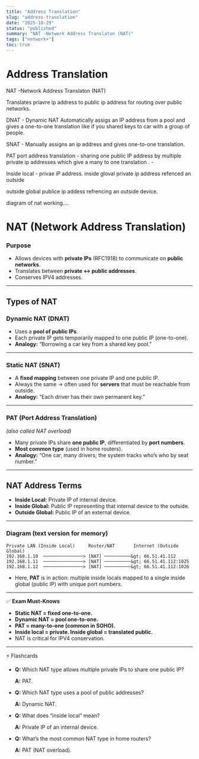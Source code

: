 ```yaml
---
title: "Address Translation"
slug: "address-translation"
date: "2025-10-29"
status: "published"
summary: "NAT -Network Address Translaton (NAT)"
tags: ["network+"]
toc: true
---
```


# Address Translation

NAT -Network Address Translaton (NAT) 

Translates priavre ip address to public ip address for routing over public networks. 

DNAT - Dynamic NAT Automatically assigs an IP address from a pool and gives a one-to-one translation like if you shared keys to car with a group of people. 

SNAT - Manually assigns an ip address and gives one-to-one translation. 

PAT port address translation - sharing one public IP address by multiple private ip addresses which give a many to one translation . - 

Inside local - privae iP address. inside gloval private ip address refenced an outside 

outside global publice ip addess refrencing an outside device. 

diagram of nat working…. 

# NAT (Network Address Translation)

### **Purpose**

- Allows devices with **private IPs** (RFC1918) to communicate on **public networks**.
- Translates between **private ↔ public addresses**.
- Conserves IPV4 addresses.

---

## **Types of NAT**

### **Dynamic NAT (DNAT)**

- Uses a **pool of public IPs**.
- Each private IP gets temporarily mapped to one public IP (one-to-one).
- **Analogy:** “Borrowing a car key from a shared key pool.”

---

### **Static NAT (SNAT)**

- A **fixed mapping** between one private IP and one public IP.
- Always the same → often used for **servers** that must be reachable from outside.
- **Analogy:** “Each driver has their own permanent key.”

---

### **PAT (Port Address Translation)**

*(also called NAT overload)*

- Many private IPs share **one public IP**, differentiated by **port numbers**.
- **Most common type** (used in home routers).
- **Analogy:** “One car, many drivers; the system tracks who’s who by seat number.”

---

## **NAT Address Terms**

- **Inside Local:** Private IP of internal device.
- **Inside Global:** Public IP representing that internal device to the outside.
- **Outside Global:** Public IP of an external device.

---

### **Diagram (text version for memory)**

```
Private LAN (Inside Local)     Router/NAT       Internet (Outside Global)
192.168.1.10  ───────────────> [NAT] ──────────&gt; 66.51.41.112
192.168.1.11  ───────────────> [NAT] ──────────&gt; 66.51.41.112:1025
192.168.1.12  ───────────────> [NAT] ──────────&gt; 66.51.41.112:1026

```

- Here, **PAT** is in action: multiple inside locals mapped to a single inside global (public IP) with unique port numbers.

---

✅ **Exam Must-Knows**

- **Static NAT = fixed one-to-one.**
- **Dynamic NAT = pool one-to-one.**
- **PAT = many-to-one (common in SOHO).**
- **Inside local = private. Inside global = translated public.**
- NAT is critical for IPV4 conservation.

---

⚡ Flashcards

- **Q:** Which NAT type allows multiple private IPs to share one public IP?
    
    **A:** PAT.
    
- **Q:** Which NAT type uses a pool of public addresses?
    
    **A:** Dynamic NAT.
    
- **Q:** What does “inside local” mean?
    
    **A:** Private IP of an internal device.
    
- **Q:** What’s the most common NAT type in home routers?
    
    **A:** PAT (NAT overload).